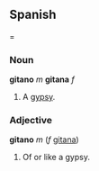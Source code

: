 ==Spanish===
===Noun===
'''gitano''' ''m'' '''gitana''' ''f''

# A [[gypsy]].

===Adjective===
'''gitano''' ''m'' (''f'' [[gitana]])

# Of or like a gypsy.